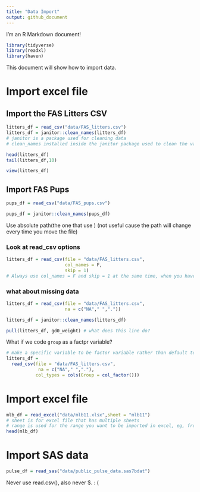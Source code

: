 ```yaml
---
title: "Data Import"
output: github_document
---
```


I'm an R Markdown document! 

```r
library(tidyverse)
library(readxl)
library(haven)
```

This document will show how to import data.

# Import excel file

## Import the FAS Litters CSV

```r
litters_df = read_csv("data/FAS_litters.csv")
litters_df = janitor::clean_names(litters_df)
# janitor is a package used for cleaning data
# clean_names installed inside the janitor package used to clean the variables name, replace all spaces by _, change every characters into lower case.
```


```r
head(litters_df)
tail(litters_df,10)
```

```r
view(litters_df)
```

## Import FAS Pups

```r
pups_df = read_csv("data/FAS_pups.csv")

pups_df = janitor::clean_names(pups_df)
```

Use absolute path(the one that use \Users) (not useful cause the path will change every time you move the file)


### Look at read_csv options

```r
litters_df = read_csv(file = "data/FAS_litters.csv",
                      col_names = F,
                      skip = 1)
# Always use col_names = F and skip = 1 at the same time, when you have column name but do not wanna show it. Otherwise the col_name will become the first line of data. 
```
### what about missing data

```r
litters_df = read_csv(file = "data/FAS_litters.csv",
                      na = c("NA"," ","."))

litters_df = janitor::clean_names(litters_df)

pull(litters_df, gd0_weight) # what does this line do?

```


What if we code `group` as a factpr variable?

```r
# make a specific variable to be factor variable rather than default to chr
litters_df = 
  read_csv(file = "data/FAS_litters.csv",
            na = c("NA"," ","."),
           col_types = cols(Group = col_factor()))
```
# Import excel file

```r
mlb_df = read_excel("data/mlb11.xlsx",sheet = "mlb11")
# sheet is for excel file that has multiple sheets
# range is used for the range you want to be imported in excel, eg, from A1 to E6
head(mlb_df)
```

# Import SAS data

```r
pulse_df = read_sas("data/public_pulse_data.sas7bdat")

```
Never use read.csv(), also never $. : (



